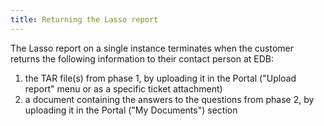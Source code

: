 ```yaml
---
title: Returning the Lasso report
---
```


The Lasso report on a single instance terminates
when the customer returns the following information
to their contact person at EDB:

1. the TAR file(s) from phase 1, by uploading it in the Portal
   ("Upload report" menu or as a specific ticket attachment)
2. a document containing the answers to the questions from phase 2,
   by uploading it in the Portal ("My Documents") section
